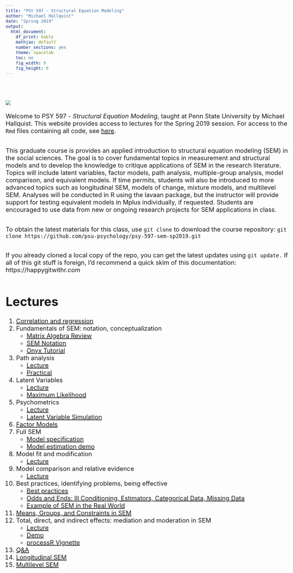 ```yaml
---
title: "PSY 597 - Structural Equation Modeling"
author: "Michael Hallquist"
date: "Spring 2019"
output:
  html_document:
    df_print: kable
    mathjax: default
    number_sections: yes
    theme: spacelab
    toc: no
    fig_width: 9 
    fig_height: 6 
---
```

<style type="text/css">
body{ font-size: 20px; max-width: 1600px; margin: auto; padding: 1em; }
code.r{ font-size: 20px; }
p { padding-top: 10px; padding-bottom: 10px; }
pre { font-size: 16px; }
</style>
<br/><br/>
![](https://www.r-project.org/Rlogo.png)
<br/><br/>
Welcome to PSY 597 - *Structural Equation Modeling*, taught at Penn State University by Michael Hallquist. This website provides access to lectures for the Spring 2019 session. For access to the `Rmd` files containing all code, see [here](https://github.com/psu-psychology/psy-597-sem-sp2019).

This graduate course is provides an applied introduction to structural equation modeling (SEM) in the social sciences.  The goal is to cover fundamental topics in measurement and structural models and to develop the knowledge to critique applications of SEM in the research literature. Topics will include latent variables, factor models, path analysis, multiple-group analysis, model comparison, and equivalent models. If time permits, students will also be introduced to more advanced topics such as longitudinal SEM, models of change, mixture models, and multilevel SEM. Analyses will be conducted in R using the lavaan package, but the instructor will provide support for testing equivalent models in Mplus individually, if requested. Students are encouraged to use data from new or ongoing research projects for SEM applications in class.

To obtain the latest materials for this class, use `git clone` to download the course repository: 
`git clone https://github.com/psu-psychology/psy-597-sem-sp2019.git`

If you already cloned a local copy of the repo, you can get the latest updates using `git update.` If all of this git stuff is foreign, I'd recommend a quick skim of this documentation: https://happygitwithr.com

# Lectures

1.  [Correlation and regression](01_correlation_regression/01_Correlation_and_Regression.html)
2.  Fundamentals of SEM: notation, conceptualization
      - [Matrix Algebra Review](02_sem_basics/matrix_algebra_review.html)
      - [SEM Notation](02_sem_basics/sem_notation.html)
      - [Onyx Tutorial](02_sem_basics/onyx_tutorial/Onyx.html)
3.  Path analysis
      - [Lecture](03_path_models/path_analysis_fundamental.html)
      - [Practical](03_path_models/path_analysis_demo.html)
4.  Latent Variables
    -  [Lecture](04_latent_variables_estimation/latent_variables.html)
    -  [Maximum Likelihood](04_latent_variables_estimation/maximum_likelihood.html)
5.  Psychometrics
    - [Lecture](05_psychometrics/psychometrics_overview.html)
    - [Latent Variable Simulation](05_psychometrics/lv_sim.html)
6.  [Factor Models](06_factor_models/factor_models.html)
7.  Full SEM
    -  [Model specification](07_full_sem/full_sem_specification.html)
    -  [Model estimation demo](07_full_sem/full_sem_demo.html)
8.  Model fit and modification
    -  [Lecture](08_fit/sem_fit_modification.html)
9.  Model comparison and relative evidence
    -  [Lecture](09_model_comparison/model_comparison.html)
10. Best practices, identifying problems, being effective
    - [Best practices](10_best_practices/best_practices.html)
    - [Odds and Ends: Ill Conditioning, Estimators, Categorical Data, Missing Data](10_best_practices/important_odds_and_ends.html)
    - [Example of SEM in the Real World](10_best_practices/pd_example.html)
11. [Means, Groups, and Constraints in SEM](11_invariance_groups/invariance_groups_constraints.html)
12. Total, direct, and indirect effects: mediation and moderation in SEM
    - [Lecture](12_mediation_moderation/mediation_moderation.html)
    - [Demo](12_mediation_moderation/mediation_moderation_demo.html)
    - [processR Vignette](12_mediation_moderation/processR.html)
13. [Q&A](13_qa_writeup/13_qa.html)
14. [Longitudinal SEM](14_longitudinal/growth_modeling.html)
15. [Multilevel SEM](15_multilevel/multilevel_sem.html)

